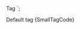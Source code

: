 
<Tag isSmall={true}>Tag</Tag>
`;

<Section
	title="Small"
	contained={true}
	style={{ paddingRight: 0, paddingBottom: 0, paddingLeft: 0 }}
>
	<Preview wrapper={true}>
		<Tag isSmall={true}>Default tag</Tag>
	</Preview>
	<Snippet language="js">{SmallTagCode}</Snippet>
</Section>
